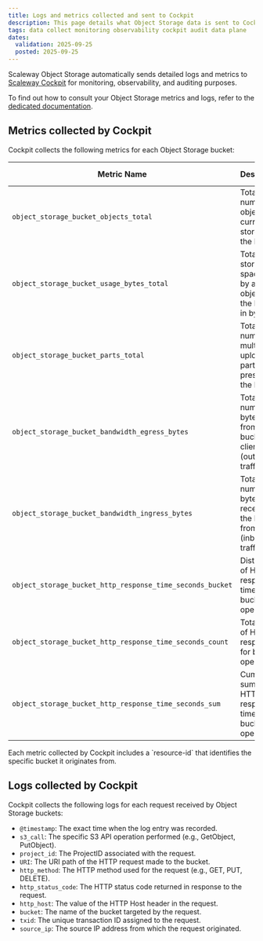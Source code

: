 ```yaml
---
title: Logs and metrics collected and sent to Cockpit
description: This page details what Object Storage data is sent to Cockpit as logs and metrics for monitoring purposes
tags: data collect monitoring observability cockpit audit data plane
dates:
  validation: 2025-09-25
  posted: 2025-09-25
---
```


Scaleway Object Storage automatically sends detailed logs and metrics to  [Scaleway Cockpit](/cockpit/) for monitoring, observability, and auditing purposes.

To find out how to consult your Object Storage metrics and logs, refer to the [dedicated documentation](/object-storage/how-to/monitor-consumption/). 

## Metrics collected by Cockpit

Cockpit collects the following metrics for each Object Storage bucket:

| Metric Name                                      | Description                                                                 | Unit   | Refresh Frequency |
|--------------------------------------------------|-----------------------------------------------------------------------------|--------|-------------------|
| `object_storage_bucket_objects_total`           | Total number of objects currently stored in the bucket.                     | Objects  | 1 hour         |
| `object_storage_bucket_usage_bytes_total`       | Total storage space used by all objects in the bucket, in bytes.            | Bytes  | 1 hour         |
| `object_storage_bucket_parts_total`             | Total number of multipart upload parts present in the bucket.               | Parts  | 1 hour          |
| `object_storage_bucket_bandwidth_egress_bytes`  | Total number of bytes sent from the bucket to clients (outbound traffic).   | KB/MB per day  | 1 minute          |
| `object_storage_bucket_bandwidth_ingress_bytes` | Total number of bytes received by the bucket from clients (inbound traffic).| KB/MB per day  | 1 minute          |
| `object_storage_bucket_http_response_time_seconds_bucket` | Distribution of HTTP response times for bucket operations. | s/ms | 1 minute    |
| `object_storage_bucket_http_response_time_seconds_count` | Total count of HTTP responses for bucket operations.                  | min/s/ms  | 1 minute          |
| `object_storage_bucket_http_response_time_seconds_sum`    | Cumulative sum of HTTP response times for bucket operations.          | s/ms  | 1 minute        |

<Message type="note">
Each metric collected by Cockpit includes a `resource-id` that identifies the specific bucket it originates from.
</Message>

## Logs collected by Cockpit

Cockpit collects the following logs for each request received by Object Storage buckets:

- `@timestamp`: The exact time when the log entry was recorded.
- `s3_call`: The specific S3 API operation performed (e.g., GetObject, PutObject).
- `project_id`: The ProjectID associated with the request.
- `URI`: The URI path of the HTTP request made to the bucket.
- `http_method`: The HTTP method used for the request (e.g., GET, PUT, DELETE).
- `http_status_code`: The HTTP status code returned in response to the request.
- `http_host`: The value of the HTTP Host header in the request.
- `bucket`: The name of the bucket targeted by the request.
- `txid`: The unique transaction ID assigned to the request.
- `source_ip`: The source IP address from which the request originated.
